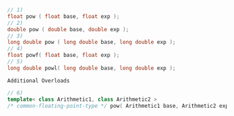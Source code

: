 ```cpp
// 1)
float pow ( float base, float exp );
// 2)
double pow ( double base, double exp );
// 3)
long double pow ( long double base, long double exp );
// 4)
float powf( float base, float exp );
// 5)
long double powl( long double base, long double exp );
```

`Additional Overloads`

```cpp
// 6)
template< class Arithmetic1, class Arithmetic2 >
/* common-floating-point-type */ pow( Arithmetic1 base, Arithmetic2 exp );
```